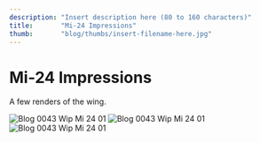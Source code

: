 ```yaml
---
description: "Insert description here (80 to 160 characters)"
title:       "Mi-24 Impressions"
thumb:       "blog/thumbs/insert-filename-here.jpg"
---
```


Mi-24 Impressions
=================

A few renders of the wing.

![Blog 0043 Wip Mi 24 01](/images/blog/blog-0045_mi24_01.jpg)
![Blog 0043 Wip Mi 24 01](/images/blog/blog-0045_mi24_02.jpg)
![Blog 0043 Wip Mi 24 01](/images/blog/blog-0045_mi24_03.jpg)
